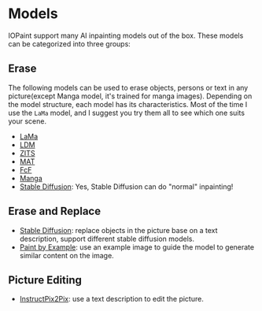 # Models

IOPaint support many AI inpainting models out of the box. These models can be categorized into three groups:

## Erase

The following models can be used to erase objects, persons or text in any picture(except Manga model, it's trained for manga images).
Depending on the model structure, each model has its characteristics.
Most of the time I use the `LaMa` model, and I suggest you try them all to see which one suits your scene.

- [LaMa](models/lama)
- [LDM](models/ldm)
- [ZITS](models/zits)
- [MAT](models/mat)
- [FcF](models/fcf)
- [Manga](models/manga)
- [Stable Diffusion](models/stable_diffusion): Yes, Stable Diffusion can do "normal" inpainting!

## Erase and Replace

- [Stable Diffusion](models/stable_diffusion): replace objects in the picture base on a text description, support different stable diffusion models.
- [Paint by Example](models/paint_by_example): use an example image to guide the model to generate similar content on the image.

## Picture Editing

- [InstructPix2Pix](models/instruct_pix2pix): use a text description to edit the picture.
